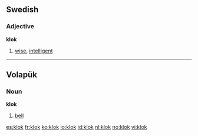 ==Swedish==
{{sv-adj-reg}}
===Adjective===
'''klok'''

# [[wise]], [[intelligent]]


----

== Volapük == 

===Noun===
'''klok'''
 
# [[bell]]

[[es:klok]]
[[fr:klok]]
[[ko:klok]]
[[io:klok]]
[[id:klok]]
[[nl:klok]]
[[no:klok]]
[[vi:klok]]